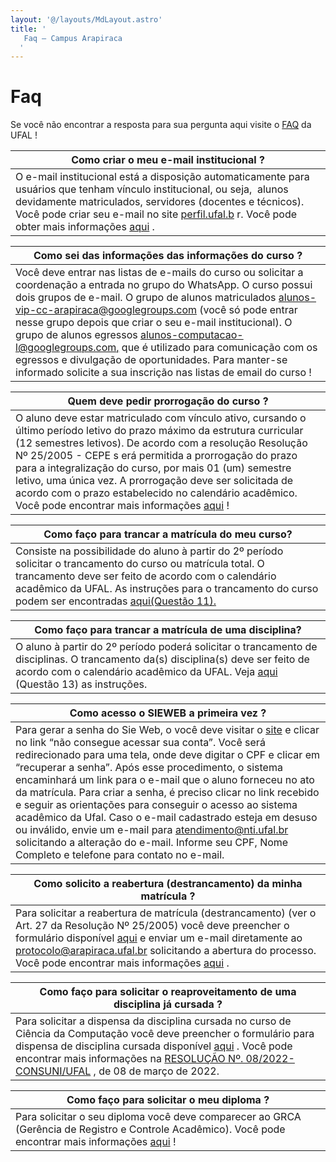 ```yaml
---
layout: '@/layouts/MdLayout.astro'
title: '
   Faq — Campus Arapiraca
  '
---
```




Faq
===









 Se você não encontrar a resposta para sua pergunta aqui visite o
 [FAQ](https://ufal.br/estudante/documentos/perguntas-frequentes) 
 da UFAL !
 




| Como criar o meu e-mail institucional ? |
| --- |
| O e-mail institucional está a disposição automaticamente para usuários que tenham vínculo institucional, ou seja,  alunos devidamente matriculados, servidores (docentes e técnicos). Você pode criar seu e-mail no site  [perfil.ufal.b](http://perfil.ufal.br/)   r. Você pode obter mais informações  [aqui](https://servicos.ufal.br/orgaos/nucleo-de-tecnologia-da-informacao-nti/criacao-de-e-mail-institucional)   . |




| Como sei das informações das informações do curso ? |
| --- |
| Você deve entrar nas listas de e-mails do curso ou solicitar a coordenação a entrada no grupo do WhatsApp. O curso possui dois grupos de e-mail. O grupo de alunos matriculados   [alunos-vip-cc-arapiraca@googlegroups.com](https://groups.google.com/g/alunos-vip-cc-arapiraca)   (você só pode entrar nesse grupo depois que criar o seu e-mail institucional).     O grupo de alunos egressos   [alunos-computacao-l@googlegroups.com,](https://groups.google.com/g/alunos-computacao-l)   que é utilizado para comunicação com os egressos e divulgação de oportunidades.     Para manter-se informado solicite a sua inscrição nas listas de email do curso ! |




| Quem deve pedir prorrogação do curso ? |
| --- |
| O aluno deve estar matriculado com vínculo ativo, cursando o último período letivo do prazo máximo da estrutura curricular (12 semestres letivos).    De acordo com a resolução Resolução Nº 25/2005 - CEPE s    erá permitida a prorrogação do prazo para a integralização do curso, por mais 01 (um) semestre letivo, uma única vez.    A prorrogação deve ser solicitada de acordo com o    prazo estabelecido no calendário acadêmico.    Você pode encontrar mais informações  [aqui](https://servicos.ufal.br/orgaos/departamento-de-registro-e-controle-academico-drca/prorrogacao-de-integralizacao-de-curso)   ! |




| ****Como faço para trancar a matrícula do meu curso?**** |
| --- |
| Consiste na possibilidade do aluno à partir do 2º período solicitar o trancamento do curso ou matrícula total. O trancamento deve ser feito de acordo com o calendário acadêmico da UFAL. As instruções para o trancamento do curso podem ser encontradas  [aqui(Questão 11).](https://ufal.br/estudante/documentos/perguntas-frequentes) |








| ****Como faço para trancar a matrícula de uma disciplina?**** |
| --- |
| O aluno à partir do 2º período poderá solicitar o trancamento de disciplinas. O trancamento da(s) disciplina(s) deve ser feito de acordo com o calendário acadêmico da UFAL. Veja  [aqui](https://ufal.br/estudante/documentos/perguntas-frequentes)   (Questão 13) as instruções. |




| ****Como acesso o SIEWEB a primeira vez ?**** |
| --- |
| Para gerar a senha do Sie Web, o você deve visitar o  [site](https://sistemas.ufal.br/academico/login.seam?cid=14587)   e clicar no link “não consegue acessar sua conta”.       Você será redirecionado para uma tela, onde deve digitar o CPF e clicar em “recuperar a senha”. Após esse procedimento, o sistema encaminhará um link para o e-mail que o aluno forneceu no ato da matrícula.    Para criar a senha, é preciso clicar no link recebido e seguir as orientações para conseguir o acesso ao sistema acadêmico da Ufal.      Caso o e-mail cadastrado esteja em desuso ou inválido, envie um e-mail para atendimento@nti.ufal.br solicitando a alteração do e-mail. Informe seu CPF, Nome Completo e telefone para contato no e-mail. |




| ****Como solicito a reabertura (destrancamento) da minha matrícula ?**** |
| --- |
| Para solicitar a reabertura de matrícula (destrancamento) (ver o Art. 27 da Resolução Nº 25/2005) você deve preencher o formulário disponível  [aqui](https://ufal.br/estudante/documentos/formularios/matricula/requerimento-para-reabertura-de-matricula-drca/)   e enviar um e-mail diretamente ao protocolo@arapiraca.ufal.br solicitando a abertura do processo. Você pode encontrar mais informações  [aqui](https://servicos.ufal.br/orgaos/departamento-de-registro-e-controle-academico-drca/reabertura-de-matricula)   . |




| ****Como faço para solicitar o reaproveitamento de uma disciplina já cursada ?**** |
| --- |
| Para solicitar a dispensa da disciplina cursada no curso de Ciência da Computação você deve preencher o formulário para dispensa de disciplina cursada disponível  [aqui](https://accounts.google.com/v3/signin/identifier?continue=https%3A%2F%2Fdocs.google.com%2Fforms%2Fd%2Fe%2F1FAIpQLSdmuJGT4yxmLhZcC7L0ddmeJkeqPPJTwNZ7rs7gIm0EJ23wgw%2Fviewform%3Fusp%3Dsend_form&followup=https%3A%2F%2Fdocs.google.com%2Fforms%2Fd%2Fe%2F1FAIpQLSdmuJGT4yxmLhZcC7L0ddmeJkeqPPJTwNZ7rs7gIm0EJ23wgw%2Fviewform%3Fusp%3Dsend_form&ifkv=AdF4I7472-TNvj6abfgJaOQta58saWOJgzKK3qF8SZR0Eh_ejMIM-UZ8RNKNPBcD9aJwMUdrZLOk7g&ltmpl=forms&osid=1&passive=1209600&service=wise&flowName=WebLiteSignIn&flowEntry=ServiceLogin&dsh=S-819031308%3A1722388884886227)   . Você pode encontrar mais informações na  [RESOLUÇÃO Nº. 08/2022-CONSUNI/UFAL](https://ufal.br/resolucoes/2022/rco-n-08-de-08-03-2022.pdf)   , de 08 de março de 2022. |




| ****Como faço para solicitar o meu diploma ?**** |
| --- |
| Para solicitar o seu diploma você deve comparecer ao GRCA (Gerência de Registro e Controle Acadêmico). Você pode encontrar mais informações  [aqui](https://ufal.br/estudante/documentos/perguntas-frequentes)   ! |











